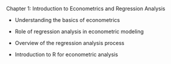 
Chapter 1: Introduction to Econometrics and Regression Analysis

-   Understanding the basics of econometrics

-   Role of regression analysis in econometric modeling

-   Overview of the regression analysis process

-   Introduction to R for econometric analysis
